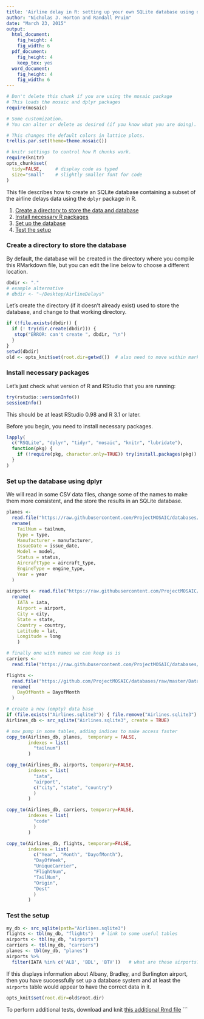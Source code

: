 ```yaml
---
title: 'Airline delay in R: setting up your own SQLite database using dplyr'
author: "Nicholas J. Horton and Randall Pruim"
date: "March 23, 2015"
output:
  html_document:
    fig_height: 4
    fig_width: 6
  pdf_document:
    fig_height: 4
    keep_tex: yes
  word_document:
    fig_height: 4
    fig_width: 6
---
```



```r
# Don't delete this chunk if you are using the mosaic package
# This loads the mosaic and dplyr packages
require(mosaic)
```

```r
# Some customization.  
# You can alter or delete as desired (if you know what you are doing).

# This changes the default colors in lattice plots.
trellis.par.set(theme=theme.mosaic())  

# knitr settings to control how R chunks work.
require(knitr)
opts_chunk$set(
  tidy=FALSE,     # display code as typed
  size="small"    # slightly smaller font for code
)
```


This file describes how to create an SQLite database containing a subset 
of the airline delays data using the `dplyr` package in R.


1. [Create a directory to store the data and database](#set_working_dir)
2. [Install necessary R packages](#prelim)
3. [Set up the database](#create_db)
4. [Test the setup](#test_db)

### Create a directory to store the database
<a name="set_working_dir"></a>

By default, the database will be created in the directory where you compile this
RMarkdown file, but you can edit the line below to choose a different location.

```r
dbdir <- "."  
# example alternative
# dbdir <- "~/Desktop/AirlineDelays"
```

Let's create the directory (if it doesn't already exist) used to store the database, and change to that working directory.

```r
if (!file.exists(dbdir)) {
  if (! try(dir.create(dbdir))) {
   stop("ERROR: can't create ", dbdir, "\n")
  }
}
setwd(dbdir)
old <- opts_knit$set(root.dir=getwd())  # also need to move within markdown 
```


### Install necessary packages
<a name="prelim"></a>

Let's just check what version of R and RStudio that you are running:

```r
try(rstudio::versionInfo())
sessionInfo()
```

This should be at least RStudio 0.98 and R 3.1 or later.

Before you begin, you need to install necessary packages.
```r
lapply(
  c("RSQLite", "dplyr", "tidyr", "mosaic", "knitr", "lubridate"),
  function(pkg) {
    if (!require(pkg, character.only=TRUE)) try(install.packages(pkg))
  }
)

```


### Set up the database using dplyr
<a name="create_db"></a>

We will read in some CSV data files, change some of the names to make them more
consistent, and the store the results in an SQLite database.
```r
planes <- 
  read.file("https://raw.githubusercontent.com/ProjectMOSAIC/databases/master/Data/plane-data.csv") %>%
  rename( 
    TailNum = tailnum,
    Type = type,
    Manufacturer = manufacturer,
    IssueDate = issue_date,
    Model = model,
    Status = status,
    AircraftType = aircraft_type,
    EngineType = engine_type,
    Year = year
  )
  
airports <- read.file("https://raw.githubusercontent.com/ProjectMOSAIC/databases/master/Data/airports.csv") %>% 
  rename(
    IATA = iata,
    Airport = airport,
    City = city,
    State = state,
    Country = country,
    Latitude = lat,
    Longitude = long
    )

# finally one with names we can keep as is
carriers <- 
  read.file("https://raw.githubusercontent.com/ProjectMOSAIC/databases/master/Data/carriers.csv") 

flights <- 
  read.file("https://github.com/ProjectMOSAIC/databases/raw/master/Data/2014-01.csv") %>%
  rename(
    DayOfMonth = DayofMonth
  )
```

```r
# create a new (empty) data base
if (file.exists("Airlines.sqlite3")) { file.remove("Airlines.sqlite3") }
Airlines_db <- src_sqlite("Airlines.sqlite3", create = TRUE)

# now pump in some tables, adding indices to make access faster
copy_to(Airlines_db, planes,  temporary = FALSE, 
        indexes = list( 
          "tailnum")
        )

copy_to(Airlines_db, airports, temporary=FALSE,
        indexes = list(
          "iata",
          "airport",
          c("city", "state", "country")
          )
        )

copy_to(Airlines_db, carriers, temporary=FALSE,
        indexes = list(
          "code"
          )
        )

copy_to(Airlines_db, flights, temporary=FALSE,
        indexes = list(
          c("Year", "Month", "DayofMonth"),
          "DayOfWeek",
          "UniqueCarrier",
          "FlightNum",
          "TailNum",
          "Origin",
          "Dest"
          )
        )
```


### Test the setup
<a name="test_db"></a>

```r
my_db <- src_sqlite(path="Airlines.sqlite3")
flights <- tbl(my_db, "flights")   # link to some useful tables
airports <- tbl(my_db, "airports")
carriers <- tbl(my_db, "carriers")
planes <- tbl(my_db, "planes")
airports %>% 
  filter(IATA %in% c('ALB', 'BDL', 'BTV'))   # what are these airports?
```

If this displays information about Albany, Bradley, and Burlington airport, then you have 
successfully set up a database system and at least the `airports` table would appear
to have the correct data in it.

```r
opts_knit$set(root.dir=old$root.dir)
```

To perform additional tests, download and knit [this additional Rmd file](  "https://raw.githubusercontent.com/ProjectMOSAIC/databases/master/SQLite-Testing.Rmd")
```



  






